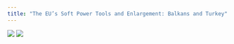 ```yaml
---
title: "The EU’s Soft Power Tools and Enlargement: Balkans and Turkey"
---
```


![](clipboard-2104634892.png)
![](Welcome_to_EUSPOWER.png)
